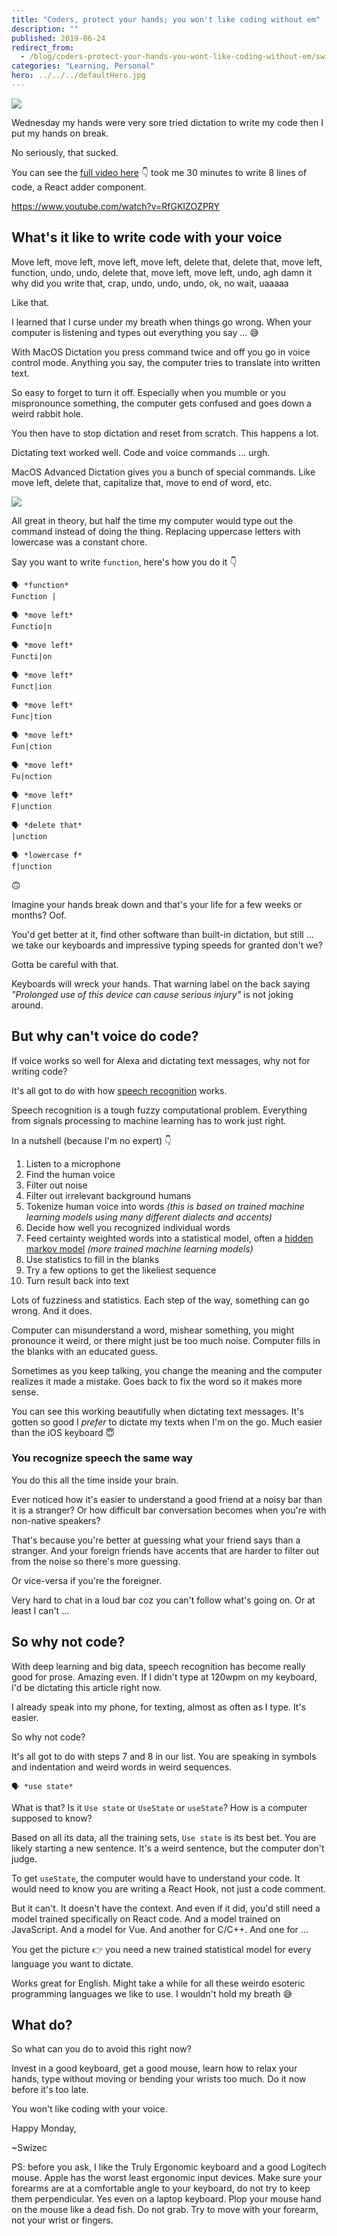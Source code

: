```yaml
---
title: "Coders, protect your hands; you won't like coding without em"
description: ""
published: 2019-06-24
redirect_from:
  - /blog/coders-protect-your-hands-you-wont-like-coding-without-em/swizec/9133
categories: "Learning, Personal"
hero: ../../../defaultHero.jpg
---
```


![](./img/WPv7buU.gif)

Wednesday my hands were very sore tried dictation to write my code then I put my hands on break.

No seriously, that sucked.

You can see the [full video here](https://www.youtube.com/watch?v=RfGKIZOZPRY) 👇 took me 30 minutes to write 8 lines of code, a React adder component.

https://www.youtube.com/watch?v=RfGKIZOZPRY

## What's it like to write code with your voice

Move left, move left, move left, move left, delete that, delete that, move left, function, undo, undo, delete that, move left, move left, undo, agh damn it why did you write that, crap, undo, undo, undo, ok, no wait, uaaaaa

Like that.

I learned that I curse under my breath when things go wrong. When your computer is listening and types out everything you say ... 😅

With MacOS Dictation you press command twice and off you go in voice control mode. Anything you say, the computer tries to translate into written text.

So easy to forget to turn it off. Especially when you mumble or you mispronounce something, the computer gets confused and goes down a weird rabbit hole.

You then have to stop dictation and reset from scratch. This happens a lot.

Dictating text worked well. Code and voice commands ... urgh.

MacOS Advanced Dictation gives you a bunch of special commands. Like move left, delete that, capitalize that, move to end of word, etc.

![](./img/0DJ7T9x.gif)

All great in theory, but half the time my computer would type out the command instead of doing the thing. Replacing uppercase letters with lowercase was a constant chore.

Say you want to write `function`, here's how you do it 👇

    🗣 *function*
    Function |

    🗣 *move left*
    Functio|n

    🗣 *move left*
    Functi|on

    🗣 *move left*
    Funct|ion

    🗣 *move left*
    Func|tion

    🗣 *move left*
    Fun|ction

    🗣 *move left*
    Fu|nction

    🗣 *move left*
    F|unction

    🗣 *delete that*
    |unction

    🗣 *lowercase f*
    f|unction

🙃

Imagine your hands break down and that's your life for a few weeks or months? Oof.

You'd get better at it, find other software than built-in dictation, but still ... we take our keyboards and impressive typing speeds for granted don't we?

Gotta be careful with that.

Keyboards will wreck your hands. That warning label on the back saying _"Prolonged use of this device can cause serious injury"_ is not joking around.

## But why can't voice do code?

If voice works so well for Alexa and dictating text messages, why not for writing code?

It's all got to do with how [speech recognition](https://en.wikipedia.org/wiki/Speech_recognition) works.

Speech recognition is a tough fuzzy computational problem. Everything from signals processing to machine learning has to work just right.

In a nutshell (because I'm no expert) 👇

1.  Listen to a microphone
2.  Find the human voice
3.  Filter out noise
4.  Filter out irrelevant background humans
5.  Tokenize human voice into words _(this is based on trained machine learning models using many different dialects and accents)_
6.  Decide how well you recognized individual words
7.  Feed certainty weighted words into a statistical model, often a [hidden markov model](https://en.wikipedia.org/wiki/Hidden_Markov_model) _(more trained machine learning models)_
8.  Use statistics to fill in the blanks
9.  Try a few options to get the likeliest sequence
10. Turn result back into text

Lots of fuzziness and statistics. Each step of the way, something can go wrong. And it does.

Computer can misunderstand a word, mishear something, you might pronounce it weird, or there might just be too much noise. Computer fills in the blanks with an educated guess.

Sometimes as you keep talking, you change the meaning and the computer realizes it made a mistake. Goes back to fix the word so it makes more sense.

You can see this working beautifully when dictating text messages. It's gotten so good I _prefer_ to dictate my texts when I'm on the go. Much easier than the iOS keyboard 😇

### You recognize speech the same way

You do this all the time inside your brain.

Ever noticed how it's easier to understand a good friend at a noisy bar than it is a stranger? Or how difficult bar conversation becomes when you're with non-native speakers?

That's because you're better at guessing what your friend says than a stranger. And your foreign friends have accents that are harder to filter out from the noise so there's more guessing.

Or vice-versa if you're the foreigner.

Very hard to chat in a loud bar coz you can't follow what's going on. Or at least I can't ...

## So why not code?

With deep learning and big data, speech recognition has become really good for prose. Amazing even. If I didn't type at 120wpm on my keyboard, I'd be dictating this article right now.

I already speak into my phone, for texting, almost as often as I type. It's easier.

So why not code?

It's all got to do with steps 7 and 8 in our list. You are speaking in symbols and indentation and weird words in weird sequences.

    🗣 *use state*

What is that? Is it `Use state` or `UseState` or `useState`? How is a computer supposed to know?

Based on all its data, all the training sets, `Use state` is its best bet. You are likely starting a new sentence. It's a weird sentence, but the computer don't judge.

To get `useState`, the computer would have to understand your code. It would need to know you are writing a React Hook, not just a code comment.

But it can't. It doesn't have the context. And even if it did, you'd still need a model trained specifically on React code. And a model trained on JavaScript. And a model for Vue. And another for C/C++. And one for ...

You get the picture 👉 you need a new trained statistical model for every language you want to dictate.

Works great for English. Might take a while for all these weirdo esoteric programming languages we like to use. I wouldn't hold my breath 😅

## What do?

So what can you do to avoid this right now?

Invest in a good keyboard, get a good mouse, learn how to relax your hands, type without moving or bending your wrists too much. Do it now before it's too late.

You won't like coding with your voice.

Happy Monday,

~Swizec

PS: before you ask, I like the Truly Ergonomic keyboard and a good Logitech mouse. Apple has the worst least ergonomic input devices. Make sure your forearms are at a comfortable angle to your keyboard, do not try to keep them perpendicular. Yes even on a laptop keyboard. Plop your mouse hand on the mouse like a dead fish. Do not grab. Try to move with your forearm, not your wrist or fingers.
